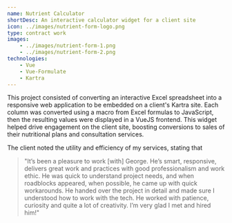```yaml
---
name: Nutrient Calculator
shortDesc: An interactive calculator widget for a client site
icon: ../images/nutrient-form-logo.png
type: contract work
images: 
    - ../images/nutrient-form-1.png
    - ../images/nutrient-form-2.png
technologies:
    - Vue
    - Vue-Formulate
    - Kartra
---
```


This project consisted of converting an interactive Excel spreadsheet into a responsive web application to be embedded on a client's Kartra site. Each column was converted using a macro from Excel formulas to JavaScript, then the resulting values were displayed in a VueJS frontend. This widget helped drive engagement on the client site, boosting conversions to sales of their nutritional plans and consultation services.

The client noted the utility and efficiency of my services, stating that
>"It’s been a pleasure to work [with] George. He’s smart, responsive, delivers great work and practices with good professionalism and work ethic. He was quick to understand project needs, and when roadblocks appeared, when possible, he came up with quick workarounds. He handed over the project in detail and made sure I understood how to work with the tech. He worked with patience, curiosity and quite a lot of creativity. I’m very glad I met and hired him!"